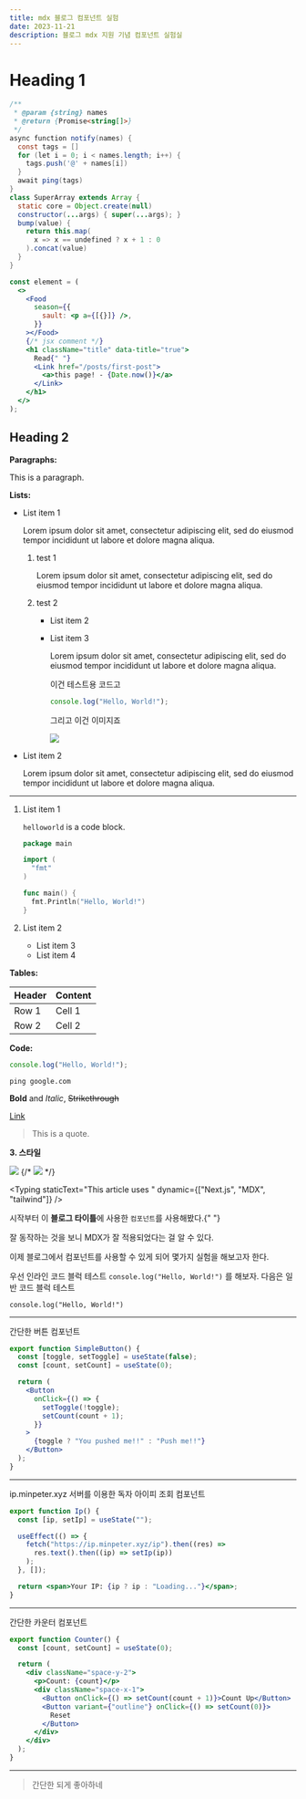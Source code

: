```yaml
---
title: mdx 블로그 컴포넌트 실험
date: 2023-11-21
description: 블로그 mdx 지원 기념 컴포넌트 실험실
---
```



# Heading 1

```java
/**
 * @param {string} names
 * @return {Promise<string[]>}
 */
async function notify(names) {
  const tags = []
  for (let i = 0; i < names.length; i++) {
    tags.push('@' + names[i])
  }
  await ping(tags)
}
class SuperArray extends Array {
  static core = Object.create(null)
  constructor(...args) { super(...args); }
  bump(value) {
    return this.map(
      x => x == undefined ? x + 1 : 0
    ).concat(value)
  }
}
```

```jsx
const element = (
  <>
    <Food
      season={{
        sault: <p a={[{}]} />,
      }}
    ></Food>
    {/* jsx comment */}
    <h1 className="title" data-title="true">
      Read{" "}
      <Link href="/posts/first-post">
        <a>this page! - {Date.now()}</a>
      </Link>
    </h1>
  </>
);
```

## Heading 2

**Paragraphs:**

This is a paragraph.

**Lists:**

- List item 1

  Lorem ipsum dolor sit amet, consectetur adipiscing elit, sed do eiusmod tempor incididunt ut labore et dolore magna aliqua.

  1. test 1

     Lorem ipsum dolor sit amet, consectetur adipiscing elit, sed do eiusmod tempor incididunt ut labore et dolore magna aliqua.

  2. test 2

     - List item 2
     - List item 3

       Lorem ipsum dolor sit amet, consectetur adipiscing elit, sed do eiusmod tempor incididunt ut labore et dolore magna aliqua.

       이건 테스트용 코드고

       ```js
       console.log("Hello, World!");
       ```

       그리고 이건 이미지죠

       ![](./images/mdx-logo.png)

- List item 2

  Lorem ipsum dolor sit amet, consectetur adipiscing elit, sed do eiusmod tempor incididunt ut labore et dolore magna aliqua.

---

1. List item 1

   `helloworld` is a code block.

   ```go
   package main

   import (
     "fmt"
   )

   func main() {
     fmt.Println("Hello, World!")
   }
   ```

2. List item 2
   - List item 3
   - List item 4

**Tables:**

| Header | Content |
| ------ | ------- |
| Row 1  | Cell 1  |
| Row 2  | Cell 2  |

**Code:**

```javascript
console.log("Hello, World!");
```

`ping google.com`

**Bold** and _Italic_, ~~Strikethrough~~

[Link](/url)

> This is a quote.

**3. 스타일**

![](/images/68d0b1b0-36cd-4f22-a6ea-e769c3eb8e7c-image.png)
{/* ![](images/Untitled-1.png) */}

<Typing
  staticText="This article uses "
  dynamic={["Next.js", "MDX", "tailwind"]}
/>

시작부터 이 **블로그 타이틀**에 사용한 `컴포넌트`를 사용해봤다.{" "}

잘 동작하는 것을 보니 MDX가 잘 적용되었다는 걸 알 수 있다.


이제 블로그에서 컴포넌트를 사용할 수 있게 되어 몇가지 실험을 해보고자 한다.

우선 인라인 코드 블럭 테스트 `console.log("Hello, World!")` 를 해보자.
다음은 일반 코드 블럭 테스트

```
console.log("Hello, World!")
```

---

간단한 버튼 컴포넌트

```jsx
export function SimpleButton() {
  const [toggle, setToggle] = useState(false);
  const [count, setCount] = useState(0);

  return (
    <Button
      onClick={() => {
        setToggle(!toggle);
        setCount(count + 1);
      }}
    >
      {toggle ? "You pushed me!!" : "Push me!!"}
    </Button>
  );
}
```

<SimpleButton />

---

ip.minpeter.xyz 서버를 이용한 독자 아이피 조회 컴포넌트

```jsx
export function Ip() {
  const [ip, setIp] = useState("");

  useEffect(() => {
    fetch("https://ip.minpeter.xyz/ip").then((res) =>
      res.text().then((ip) => setIp(ip))
    );
  }, []);

  return <span>Your IP: {ip ? ip : "Loading..."}</span>;
}
```

<Ip />

---

간단한 카운터 컴포넌트

```jsx
export function Counter() {
  const [count, setCount] = useState(0);

  return (
    <div className="space-y-2">
      <p>Count: {count}</p>
      <div className="space-x-1">
        <Button onClick={() => setCount(count + 1)}>Count Up</Button>
        <Button variant={"outline"} onClick={() => setCount(0)}>
          Reset
        </Button>
      </div>
    </div>
  );
}
```

<Counter />

---

> 간단한 되게 좋아하네
